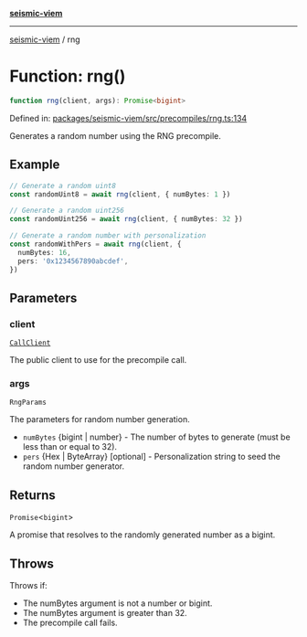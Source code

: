 [**seismic-viem**](/seismic-viem/README.mdx)

---

[seismic-viem](/seismic-viem/globals.mdx) / rng

# Function: rng()

```ts
function rng(client, args): Promise<bigint>
```

Defined in: [packages/seismic-viem/src/precompiles/rng.ts:134](https://github.com/SeismicSystems/seismic-client/blob/9fcfa5c0984a89e84539dc512bd70bb63c77e3ef/packages/seismic-viem/src/precompiles/rng.ts#L134)

Generates a random number using the RNG precompile.

## Example

```typescript
// Generate a random uint8
const randomUint8 = await rng(client, { numBytes: 1 })

// Generate a random uint256
const randomUint256 = await rng(client, { numBytes: 32 })

// Generate a random number with personalization
const randomWithPers = await rng(client, {
  numBytes: 16,
  pers: '0x1234567890abcdef',
})
```

## Parameters

### client

[`CallClient`](/seismic-viem/type-aliases/CallClient.mdx)

The public client to use for the precompile call.

### args

`RngParams`

The parameters for random number generation.

- `numBytes` {bigint | number} - The number of bytes to generate (must be less than or equal to 32).
- `pers` {Hex | ByteArray} [optional] - Personalization string to seed the random number generator.

## Returns

`Promise`\<`bigint`\>

A promise that resolves to the randomly generated number as a bigint.

## Throws

Throws if:

- The numBytes argument is not a number or bigint.
- The numBytes argument is greater than 32.
- The precompile call fails.

